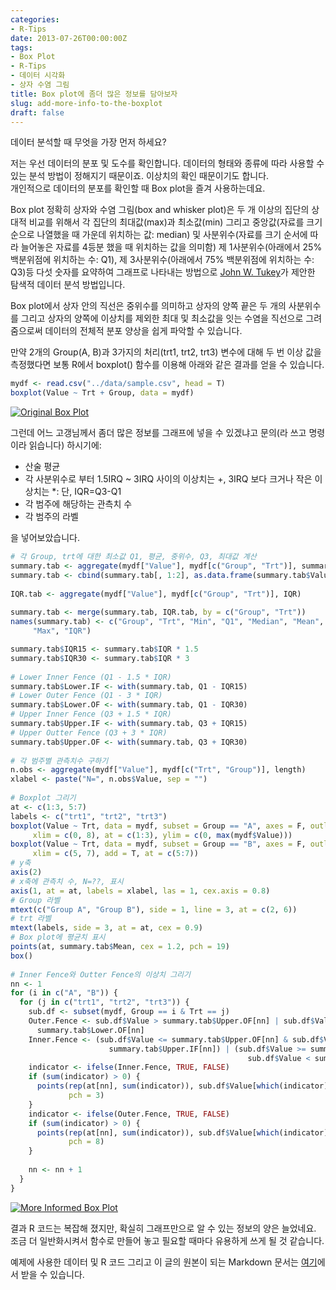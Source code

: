 ```yaml
---
categories:
- R-Tips
date: 2013-07-26T00:00:00Z
tags:
- Box Plot
- R-Tips
- 데이터 시각화
- 상자 수염 그림
title: Box plot에 좀더 많은 정보를 담아보자
slug: add-more-info-to-the-boxplot
draft: false
---
```


데이터 분석할 때 무엇을 가장 먼저 하세요?

저는 우선 데이터의 분포 및 도수를 확인합니다. 데이터의 형태와 종류에 따라 사용할 수 있는 분석 방법이 정해지기 때문이죠. 이상치의 확인 때문이기도 합니다.  
개인적으로 데이터의 분포를 확인할 때 Box plot을 즐겨 사용하는데요. 

Box plot 정확히 상자와 수염 그림(box and whisker plot)은 두 개 이상의 집단의 상대적 비교를 위해서 각 집단의 최대값(max)과 최소값(min) 그리고 중앙값(자료를 크기순으로 나열했을 때 가운데 위치하는 값: median) 및 사분위수(자료를 크기 순서에 따라 늘어놓은 자료를 4등분 했을 때 위치하는 값을 의미함) 제 1사분위수(아래에서 25% 백분위점에 위치하는 수: Q1), 제 3사분위수(아래에서 75% 백분위점에 위치하는 수: Q3)등 다섯 숫자를 요약하여 그래프로 나타내는 방법으로 [John W. Tukey][1]가 제안한 탐색적 데이터 분석 방법입니다. 

Box plot에서 상자 안의 직선은 중위수를 의미하고 상자의 양쪽 끝은 두 개의 사분위수를 그리고 상자의 양쪽에 이상치를 제외한 최대 및 최소값을 잇는 수염을 직선으로 그려줌으로써 데이터의 전체적 분포 양상을 쉽게 파악할 수 있습니다. 

만약 2개의 Group(A, B)과 3가지의 처리(trt1, trt2, trt3) 변수에 대해 두 번 이상 값을 측정했다면 보통 R에서 boxplot() 함수를 이용해 아래와 같은 결과를 얻을 수 있습니다. 

```r
mydf <- read.csv("../data/sample.csv", head = T)
boxplot(Value ~ Trt + Group, data = mydf)
```

<a href="http://i1.wp.com/farm4.staticflickr.com/3696/9361996043_bca6669b39_o.png" title="Original Box Plot" rel="lightbox"><img src="http://i1.wp.com/farm4.staticflickr.com/3696/9361996043_bca6669b39_o.png?resize=504%2C504" alt="Original Box Plot" title="Original Box Plot" class="aligncenter" data-recalc-dims="1" /></a>

그런데 어느 고갱님께서 좀더 많은 정보를 그래프에 넣을 수 있겠냐고 문의(라 쓰고 명령이라 읽습니다) 하시기에:

*   산술 평균 
*   각 사분위수로 부터 1.5IRQ ~ 3IRQ 사이의 이상치는 +, 3IRQ 보다 크거나 작은 이상치는 *: 단, IQR=Q3-Q1
*   각 범주에 해당하는 관측치 수
*   각 범주의 라벨

을 넣어보았습니다. 

```r
# 각 Group, trt에 대한 최소값 Q1, 평균, 중위수, Q3, 최대값 계산
summary.tab <- aggregate(mydf["Value"], mydf[c("Group", "Trt")], summary)
summary.tab <- cbind(summary.tab[, 1:2], as.data.frame(summary.tab$Value))
 
IQR.tab <- aggregate(mydf["Value"], mydf[c("Group", "Trt")], IQR)
 
summary.tab <- merge(summary.tab, IQR.tab, by = c("Group", "Trt"))
names(summary.tab) <- c("Group", "Trt", "Min", "Q1", "Median", "Mean", "Q3", 
     "Max", "IQR")

summary.tab$IQR15 <- summary.tab$IQR * 1.5
summary.tab$IQR30 <- summary.tab$IQR * 3
 
# Lower Inner Fence (Q1 - 1.5 * IQR)
summary.tab$Lower.IF <- with(summary.tab, Q1 - IQR15)
# Lower Outer Fence (Q1 - 3 * IQR)
summary.tab$Lower.OF <- with(summary.tab, Q1 - IQR30)
# Upper Inner Fence (Q3 + 1.5 * IQR)
summary.tab$Upper.IF <- with(summary.tab, Q3 + IQR15)
# Upper Outter Fence (Q3 + 3 * IQR)
summary.tab$Upper.OF <- with(summary.tab, Q3 + IQR30)
 
# 각 범주별 관측치수 구하기
n.obs <- aggregate(mydf["Value"], mydf[c("Trt", "Group")], length)
xlabel <- paste("N=", n.obs$Value, sep = "")
 
# Boxplot 그리기
at <- c(1:3, 5:7)
labels <- c("trt1", "trt2", "trt3")
boxplot(Value ~ Trt, data = mydf, subset = Group == "A", axes = F, outline = F, 
     xlim = c(0, 8), at = c(1:3), ylim = c(0, max(mydf$Value)))
boxplot(Value ~ Trt, data = mydf, subset = Group == "B", axes = F, outline = F, 
     xlim = c(5, 7), add = T, at = c(5:7))
# y축
axis(2)
# x축에 관측치 수, N=??, 표시
axis(1, at = at, labels = xlabel, las = 1, cex.axis = 0.8)
# Group 라벨
mtext(c("Group A", "Group B"), side = 1, line = 3, at = c(2, 6))
# trt 라벨
mtext(labels, side = 3, at = at, cex = 0.9)
# Box plot에 평균치 표시
points(at, summary.tab$Mean, cex = 1.2, pch = 19)
box()
 
# Inner Fence와 Outter Fence의 이상치 그리기
nn <- 1
for (i in c("A", "B")) {
  for (j in c("trt1", "trt2", "trt3")) {
    sub.df <- subset(mydf, Group == i & Trt == j)
    Outer.Fence <- sub.df$Value > summary.tab$Upper.OF[nn] | sub.df$Value < 
      summary.tab$Lower.OF[nn]
    Inner.Fence <- (sub.df$Value <= summary.tab$Upper.OF[nn] & sub.df$Value > 
                      summary.tab$Upper.IF[nn]) | (sub.df$Value >= summary.tab$Lower.OF[nn] & 
                                                     sub.df$Value < summary.tab$Lower.IF[nn])
    indicator <- ifelse(Inner.Fence, TRUE, FALSE)
    if (sum(indicator) > 0) {
      points(rep(at[nn], sum(indicator)), sub.df$Value[which(indicator)], 
             pch = 3)
    }
    indicator <- ifelse(Outer.Fence, TRUE, FALSE)
    if (sum(indicator) > 0) {
      points(rep(at[nn], sum(indicator)), sub.df$Value[which(indicator)], 
             pch = 8)
    }
    
    nn <- nn + 1
  }
}
```

<a href="http://i1.wp.com/farm8.staticflickr.com/7455/9364772170_48922e7c0a_o.png" title="More Informed Box Plot" rel="lightbox"><img src="http://i1.wp.com/farm8.staticflickr.com/7455/9364772170_48922e7c0a_o.png?resize=504%2C504" alt="More Informed Box Plot" title="More Informed Box Plot" class="aligncenter" data-recalc-dims="1" /></a>

결과 R 코드는 복잡해 졌지만, 확실히 그래프만으로 알 수 있는 정보의 양은 늘었네요. 조금 더 일반화시켜서 함수로 만들어 놓고 필요할 때마다 유용하게 쓰게 될 것 같습니다. 

예제에 사용한 데이터 및 R 코드 그리고 이 글의 원본이 되는 Markdown 문서는 [여기](https://github.com/mitrad/Boxplot)에서 받을 수 있습니다.

 [1]: http://en.wikipedia.org/wiki/John_Tukey
 [2]: http://wp.me/p1u7fk-8n